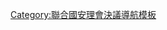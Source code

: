 {{Navbox
|name  = UNSCR 1988
|title = [[1988年]]通過的[[联合国安全理事会决议]]
|state = {{{state|autocollapse}}}
|listclass = hlist

|list1 =
* {{Link-en|聯合國安全理事會第606號決議|United Nations Security Council Resolution 606|←}} {{Link-en|聯合國安全理事會第607號決議|United Nations Security Council Resolution 607|607}}
* {{Link-en|聯合國安全理事會第608號決議|United Nations Security Council Resolution 608|608}}
* {{Link-en|聯合國安全理事會第609號決議|United Nations Security Council Resolution 609|609}}
* {{Link-en|聯合國安全理事會第610號決議|United Nations Security Council Resolution 610|610}}
* {{Link-en|聯合國安全理事會第611號決議|United Nations Security Council Resolution 611|611}}
* {{Link-en|聯合國安全理事會第612號決議|United Nations Security Council Resolution 612|612}}
* {{Link-en|聯合國安全理事會第613號決議|United Nations Security Council Resolution 613|613}}
* {{Link-en|聯合國安全理事會第614號決議|United Nations Security Council Resolution 614|614}}
* {{Link-en|聯合國安全理事會第615號決議|United Nations Security Council Resolution 615|615}}
* {{Link-en|聯合國安全理事會第616號決議|United Nations Security Council Resolution 616|616}}
* {{Link-en|聯合國安全理事會第617號決議|United Nations Security Council Resolution 617|617}}
* {{Link-en|聯合國安全理事會第618號決議|United Nations Security Council Resolution 618|618}}
* [[聯合國安全理事會第619號決議|619]]
* {{Link-en|聯合國安全理事會第620號決議|United Nations Security Council Resolution 620|620}}
* {{Link-en|聯合國安全理事會第621號決議|United Nations Security Council Resolution 621|621}}
* {{Link-en|聯合國安全理事會第622號決議|United Nations Security Council Resolution 622|622}}
* {{Link-en|聯合國安全理事會第623號決議|United Nations Security Council Resolution 623|623}}
* {{Link-en|聯合國安全理事會第624號決議|United Nations Security Council Resolution 624|624}}
* {{Link-en|聯合國安全理事會第625號決議|United Nations Security Council Resolution 625|625}}
* {{Link-en|聯合國安全理事會第626號決議|United Nations Security Council Resolution 626|626}} {{Link-en|聯合國安全理事會第627號決議|United Nations Security Council Resolution 627|→}}

}}<noinclude>
{{collapsible option}}
[[Category:聯合國安理會決議導航模板]]
</noinclude>